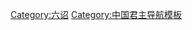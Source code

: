 {{Navbox
| name = 六诏君主
| title = [[六诏|<span style="color:#FFD700;">'''六詔'''</span>]][[六詔君主列表|<span style="color:#FFD700;">'''君主'''</span>]]
| titlestyle = background:#00008B;color:#FFD700;
|state = autocollapse
|groupstyle = text-align: center;
|group1=[[南诏|蒙舍詔]]
|list1 =[[细奴逻|奇嘉王]]{{to}}[[逻盛|興宗王]]{{to}}[[盛逻皮|威成王]]
|group2=[[蒙巂诏]]
|list2 =[[雟輔首]]{{to}}[[佉陽照]]{{to}}[[照原]]{{to}}[[原羅]]
|group3=[[浪穹诏]]
|list3 =[[豐時]]{{to}}[[羅鐸]]{{to}}[[鐸羅望]]{{to}}[[望偏]]{{to}}[[偏羅俟]]{{to}}[[俟羅君]]
|group4=[[邆赕诏]]
|list4 =[[豐咩]]{{to}}[[咩羅皮]]{{to}}[[皮羅邆]]{{to}}[[邆羅顛]]{{to}}[[顛之托|顛之-{托}-]]
|group5=[[越析诏]]
|list5 =[[波衝]]{{to}}[[于贈]]
|group6=[[施浪诏]]
|list6 =[[施望欠]]{{to}}[[施望千]]{{to}}[[千旁羅顛]]
|below={{雲南元首}}
}}
<noinclude>
[[Category:六诏]]
[[Category:中国君主导航模板]]
</noinclude>